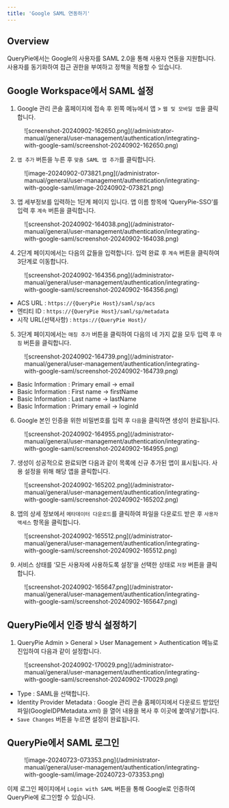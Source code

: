 ```yaml
---
title: 'Google SAML 연동하기'
---
```


## Overview

QueryPie에서는 Google의 사용자를 SAML 2.0을 통해 사용자 연동을 지원합니다. 사용자를 동기화하여 접근 권한을 부여하고 정책을 적용할 수 있습니다.


## Google Workspace에서 SAML 설정

1. Google 관리 콘솔 홈페이지에 접속 후 왼쪽 메뉴에서 앱 &gt; `웹 및 모바일 앱`을 클릭합니다.

<figure data-layout="center" data-align="center">
![screenshot-20240902-162650.png](/administrator-manual/general/user-management/authentication/integrating-with-google-saml/screenshot-20240902-162650.png)
</figure>


2. `앱 추가` 버튼을 누른 후 `맞춤 SAML 앱 추가`를 클릭합니다.

<figure data-layout="center" data-align="center">
![image-20240902-073821.png](/administrator-manual/general/user-management/authentication/integrating-with-google-saml/image-20240902-073821.png)
</figure>


3. 앱 세부정보를 입력하는 1단계 페이지 입니다. 앱 이름 항목에 ‘QueryPie-SSO’를 입력 후 `계속` 버튼을 클릭합니다.

<figure data-layout="center" data-align="center">
![screenshot-20240902-164038.png](/administrator-manual/general/user-management/authentication/integrating-with-google-saml/screenshot-20240902-164038.png)
</figure>


4. 2단계 페이지에서는 다음의 값들을 입력합니다. 입력 완료 후 `계속` 버튼을 클릭하여 3단계로 이동합니다.

<figure data-layout="center" data-align="center">
![screenshot-20240902-164356.png](/administrator-manual/general/user-management/authentication/integrating-with-google-saml/screenshot-20240902-164356.png)
</figure>

* ACS URL : `https://{QueryPie Host}/saml/sp/acs` 
* 엔티티 ID : `https://{QueryPie Host}/saml/sp/metadata` 
* 시작 URL(선택사항) : `https://{QueryPie Host}/`


5. 3단계 페이지에서는 `매칭 추가` 버튼을 클릭하여 다음의 네 가지 값을 모두 입력 후 `마침` 버튼을 클릭합니다.

<figure data-layout="center" data-align="center">
![screenshot-20240902-164739.png](/administrator-manual/general/user-management/authentication/integrating-with-google-saml/screenshot-20240902-164739.png)
</figure>

* Basic Information : Primary email → email
* Basic Information : First name → firstName
* Basic Information : Last name → lastName
* Basic Information : Primary email → loginId


6. Google 본인 인증을 위한 비밀번호를 입력 후 `다음`을 클릭하면 생성이 완료됩니다.

<figure data-layout="center" data-align="center">
![screenshot-20240902-164955.png](/administrator-manual/general/user-management/authentication/integrating-with-google-saml/screenshot-20240902-164955.png)
</figure>


7. 생성이 성공적으로 완료되면 다음과 같이 목록에 신규 추가된 앱이 표시됩니다. 사용 설정을 위해 해당 앱을 클릭합니다.

<figure data-layout="center" data-align="center">
![screenshot-20240902-165202.png](/administrator-manual/general/user-management/authentication/integrating-with-google-saml/screenshot-20240902-165202.png)
</figure>


8. 앱의 상세 정보에서 `메타데이터 다운로드`를 클릭하여 파일을 다운로드 받은 후 `사용자 액세스` 항목을 클릭합니다.

<figure data-layout="center" data-align="center">
![screenshot-20240902-165512.png](/administrator-manual/general/user-management/authentication/integrating-with-google-saml/screenshot-20240902-165512.png)
</figure>


9. 서비스 상태를 ‘모든 사용자에 사용하도록 설정’을 선택한 상태로 `저장` 버튼을 클릭합니다.

<figure data-layout="center" data-align="center">
![screenshot-20240902-165647.png](/administrator-manual/general/user-management/authentication/integrating-with-google-saml/screenshot-20240902-165647.png)
</figure>


## QueryPie에서 인증 방식 설정하기

1. QueryPie Admin &gt; General &gt; User Management &gt; Authentication 메뉴로 진입하여 다음과 같이 설정합니다.

<figure data-layout="center" data-align="center">
![screenshot-20240902-170029.png](/administrator-manual/general/user-management/authentication/integrating-with-google-saml/screenshot-20240902-170029.png)
</figure>

* Type : SAML을 선택합니다. 
* Identity Provider Metadata : Google 관리 콘솔 홈페이지에서 다운로드 받았던 파일(GoogleIDPMetadata.xml) 을 열어 내용을 복사 후 이곳에 붙여넣기합니다. 
* `Save Changes` 버튼을 누르면 설정이 완료됩니다. 


## QueryPie에서 SAML 로그인

<figure data-layout="center" data-align="center">
![image-20240723-073353.png](/administrator-manual/general/user-management/authentication/integrating-with-google-saml/image-20240723-073353.png)
</figure>

이제 로그인 페이지에서 `Login with SAML` 버튼을 통해 Google로 인증하여 QueryPie에 로그인할 수 있습니다.


